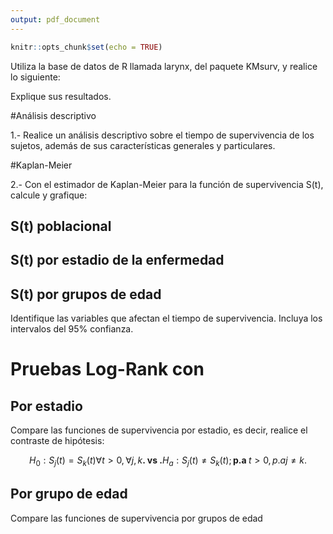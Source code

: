 ```yaml
---
output: pdf_document
---
```

```r
knitr::opts_chunk$set(echo = TRUE)
```

Utiliza la base de datos de R llamada larynx, del paquete KMsurv, y realice lo siguiente:

Explique sus resultados.

#Análisis descriptivo

1.- Realice un análisis descriptivo sobre el tiempo de supervivencia de los sujetos, además de sus características generales y particulares.

#Kaplan-Meier

2.- Con el estimador de Kaplan-Meier para la función de supervivencia S(t), calcule y grafique:

## S(t) poblacional

## S(t) por estadio de la enfermedad

## S(t) por grupos de edad

Identifique las variables que afectan el tiempo de supervivencia. Incluya los intervalos del 95\% confianza.

# Pruebas Log-Rank con \alpha=0.05

## Por estadio

Compare las funciones de supervivencia por estadio, es decir, realice el contraste 
de hipótesis:

$$H_0: S_j(t)=S_k(t) \forall t >0, \forall j,k\textbf{.         vs        .} H_a: S_j(t) \not = S_k(t);\textbf{p.a }t>0, p.a j\not = k.$$

## Por grupo de edad

Compare las funciones de supervivencia por grupos de edad
